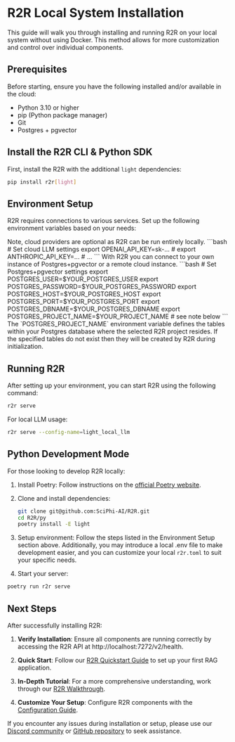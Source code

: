 # R2R Local System Installation

This guide will walk you through installing and running R2R on your local system without using Docker. This method allows for more customization and control over individual components.


## Prerequisites

Before starting, ensure you have the following installed and/or available in the cloud:
- Python 3.10 or higher
- pip (Python package manager)
- Git
- Postgres + pgvector

## Install the R2R CLI & Python SDK

First, install the R2R with the additional `light` dependencies:

```bash
pip install r2r[light]
```

## Environment Setup

R2R requires connections to various services. Set up the following environment variables based on your needs:

<AccordionGroup>
  <Accordion title="Cloud LLM Providers" icon="language">
    Note, cloud providers are optional as R2R can be run entirely locally.
     ```bash
      # Set cloud LLM settings
      export OPENAI_API_KEY=sk-...
      # export ANTHROPIC_API_KEY=...
      # ...
    ```
  </Accordion>
  <Accordion title="Postgres+pgvector" icon="database">
     With R2R you can connect to your own instance of Postgres+pgvector or a remote cloud instance.
     ```bash
      # Set Postgres+pgvector settings
      export POSTGRES_USER=$YOUR_POSTGRES_USER
      export POSTGRES_PASSWORD=$YOUR_POSTGRES_PASSWORD
      export POSTGRES_HOST=$YOUR_POSTGRES_HOST
      export POSTGRES_PORT=$YOUR_POSTGRES_PORT
      export POSTGRES_DBNAME=$YOUR_POSTGRES_DBNAME
      export POSTGRES_PROJECT_NAME=$YOUR_PROJECT_NAME # see note below
    ```
    <Note>
    The `POSTGRES_PROJECT_NAME` environment variable defines the tables within your Postgres database where the selected R2R project resides. If the specified tables do not exist then they will be created by R2R during initialization.
    </Note>
  </Accordion>
</AccordionGroup>


## Running R2R

After setting up your environment, you can start R2R using the following command:

```bash
r2r serve
```

For local LLM usage:

```bash
r2r serve --config-name=light_local_llm
```

## Python Development Mode

For those looking to develop R2R locally:

1. Install Poetry: Follow instructions on the [official Poetry website](https://python-poetry.org/docs/#installation).

2. Clone and install dependencies:
   ```bash
   git clone git@github.com:SciPhi-AI/R2R.git
   cd R2R/py
   poetry install -E light
   ```

3. Setup environment:
   Follow the steps listed in the Environment Setup section above. Additionally, you may introduce a local .env file to make development easier, and you can customize your local `r2r.toml` to suit your specific needs.

4. Start your server:
  ```bash
  poetry run r2r serve
  ```

## Next Steps

After successfully installing R2R:

1. **Verify Installation**: Ensure all components are running correctly by accessing the R2R API at http://localhost:7272/v2/health.

2. **Quick Start**: Follow our [R2R Quickstart Guide](/documentation/quickstart) to set up your first RAG application.

3. **In-Depth Tutorial**: For a more comprehensive understanding, work through our [R2R Walkthrough](/cookbooks/walkthrough).

4. **Customize Your Setup**: Configure R2R components with the [Configuration Guide](/documentation/configuration).

If you encounter any issues during installation or setup, please use our [Discord community](https://discord.gg/p6KqD2kjtB) or [GitHub repository](https://github.com/SciPhi-AI/R2R) to seek assistance.
